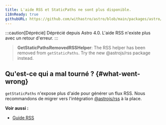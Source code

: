 ```yaml
---
title: L'aide RSS et StaticPaths ne sont plus disponible.
i18nReady: true
githubURL: https://github.com/withastro/astro/blob/main/packages/astro/src/core/errors/errors-data.ts
---
```


:::caution[Déprécié]
Déprécié depuis Astro 4.0. L'aide RSS n'existe plus avec un retour d'erreur.
:::


> **GetStaticPathsRemovedRSSHelper**: The RSS helper has been removed from `getStaticPaths`. Try the new @astrojs/rss package instead.

## Qu'est-ce qui a mal tourné ? \{#what-went-wrong\}
`getStaticPaths` n'expose plus d'aide pour générer un flux RSS. Nous recommandons de migrer vers l'intégration [@astrojs/rss](/fr/guides/rss/#setting-up-astrojsrss) à la place.

**Voir aussi :**
-  [Guide RSS](/fr/guides/rss/)

